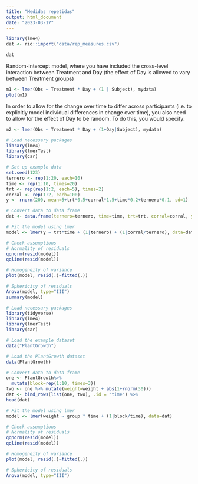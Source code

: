 ```yaml
---
title: "Medidas repetidas"
output: html_document
date: "2023-03-17"
---
```


```r
library(lme4)
dat <- rio::import("data/rep_measures.csv")
```

```r
dat
```

Random-intercept model, where you have included the cross-level interaction between Treatment and Day (the effect of Day is allowed to vary between Treatment groups)

```r
m1 <- lmer(Obs ~ Treatment * Day + (1 | Subject), mydata)
plot(m1)
```

In order to allow for the change over time to differ across participants (i.e. to explicitly model individual differences in change over time), you also need to allow for the effect of Day to be random. To do this, you would specify:

```r
m2 <- lmer(Obs ~ Treatment * Day + (1+Day|Subject), mydata)
```


```r
# Load necessary packages
library(lme4)
library(lmerTest)
library(car)

# Set up example data
set.seed(123)
ternero <- rep(1:20, each=10)
time <- rep(1:10, times=20)
trt <- rep(rep(1:2, each=5), times=2)
corral <- rep(1:2, each=100)
y <- rnorm(200, mean=5+trt*0.5+corral*1.5+time*0.2+ternero*0.1, sd=1)

# Convert data to data frame
dat <- data.frame(ternero=ternero, time=time, trt=trt, corral=corral, y=y)

# Fit the model using lmer
model <- lmer(y ~ trt*time + (1|ternero) + (1|corral/ternero), data=dat)

# Check assumptions
# Normality of residuals
qqnorm(resid(model))
qqline(resid(model))

# Homogeneity of variance
plot(model, resid(.)~fitted(.))

# Sphericity of residuals
Anova(model, type="III")
summary(model)
```


```r
# Load necessary packages
library(tidyverse)
library(lme4)
library(lmerTest)
library(car)

# Load the example dataset
data("PlantGrowth")

# Load the PlantGrowth dataset
data(PlantGrowth)

# Convert data to data frame
one <- PlantGrowth%>% 
  mutate(block=rep(1:10, times=3))
two <- one %>% mutate(weight=weight + abs(1+rnorm(30)))
dat <- bind_rows(list(one, two), .id = "time") %>% 
head(dat)

# Fit the model using lmer
model <- lmer(weight ~ group * time + (1|block/time), data=dat)

# Check assumptions
# Normality of residuals
qqnorm(resid(model))
qqline(resid(model))

# Homogeneity of variance
plot(model, resid(.)~fitted(.))

# Sphericity of residuals
Anova(model, type="III")
```


